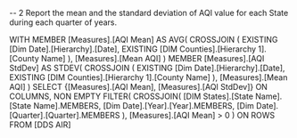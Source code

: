 -- 2 Report the mean and the standard deviation of AQI value for each State during each quarter of years.

WITH 
MEMBER [Measures].[AQI Mean] AS
    AVG(
        CROSSJOIN (
            EXISTING [Dim Date].[Hierarchy].[Date], 
            EXISTING [DIM Counties].[Hierarchy 1].[County Name]
        ),
        [Measures].[Mean AQI]
    )
MEMBER [Measures].[AQI StdDev] AS 
    STDEV(
        CROSSJOIN (
            EXISTING [Dim Date].[Hierarchy].[Date], 
            EXISTING [DIM Counties].[Hierarchy 1].[County Name]
        ),
        [Measures].[Mean AQI]
    )
SELECT 
    {[Measures].[AQI Mean], [Measures].[AQI StdDev]} ON COLUMNS,
    NON EMPTY 
	FILTER(
		CROSSJOIN(
			[DIM States].[State Name].[State Name].MEMBERS, 
			[Dim Date].[Year].[Year].MEMBERS,
			[Dim Date].[Quarter].[Quarter].MEMBERS
		),
		[Measures].[AQI Mean] > 0
	) ON ROWS
FROM [DDS AIR]